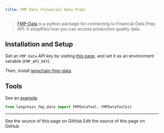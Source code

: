 ```yaml
---
title: FMP Data (Financial Data Prep)
---
```


> [FMP-Data](https://pypi.org/project/fmp-data/) is a python package for connecting to
> Financial Data Prep API. It simplifies how you can access production quality data.


## Installation and Setup

Get an `FMP Data` API key by
visiting [this page](https://site.financialmodelingprep.com/pricing-plans?couponCode=mehdi).
 and set it as an environment variable (`FMP_API_KEY`).

Then, install [langchain-fmp-data](https://pypi.org/project/langchain-fmp-data/).

## Tools

See an [example](https://github.com/MehdiZare/langchain-fmp-data/tree/main/docs).

```python
from langchain_fmp_data import FMPDataTool, FMPDataToolkit
```

---

<CardGroup cols={2}>
  <Card title="View Source" icon="eye" href="https://github.com/langchain-ai/docs/blob/main/src/oss/python/integrations/providers/fmp-data.mdx">
    See the source of this page on GitHub
  </Card>
  <Card title="Edit Source" icon="pen-to-square" href="https://github.com/langchain-ai/docs/edit/main/src/oss/python/integrations/providers/fmp-data.mdx">
    Edit the source of this page on GitHub
  </Card>
</CardGroup>
